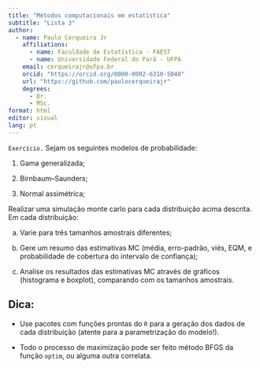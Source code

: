 ```yaml
---
title: "Métodos computacionais em estatística"
subtitle: "Lista 3"
author: 
  - name: Paulo Cerqueira Jr
    affiliations:
      - name: Faculdade de Estatística - FAEST
      - name: Universidade Federal do Pará - UFPA
    email: cerqueirajr@ufpa.br
    orcid: "https://orcid.org/0000-0002-6310-5040"
    url: "https://github.com/paulocerqueirajr"
    degrees:
      - Dr.
      - MSc. 
format: html
editor: visual
lang: pt
---
```


`Exercício.` Sejam os seguintes modelos de probabilidade:

1. Gama generalizada;

2. Birnbaum–Saunders;

3. Normal assimétrica;

Realizar uma simulação monte carlo para cada distribuição acima descrita. Em cada distribuição:

a. Varie para três tamanhos amostrais diferentes; 

b. Gere um resumo das estimativas MC (média, erro-padrão, viés, EQM, e probabilidade de cobertura do intervalo de confiança);

c. Analise os resultados das estimativas MC através de gráficos (histograma e boxplot), comparando com os tamanhos amostrais.


::: {.callout-tip appearance="simple"}

## Dica:

* Use pacotes com funções prontas do `R` para a geração dos dados de cada distribuição (atente para a parametrização do modelo!).

* Todo o processo de maximização pode ser feito método BFGS da função `optim`, ou alguma outra correlata.

:::


